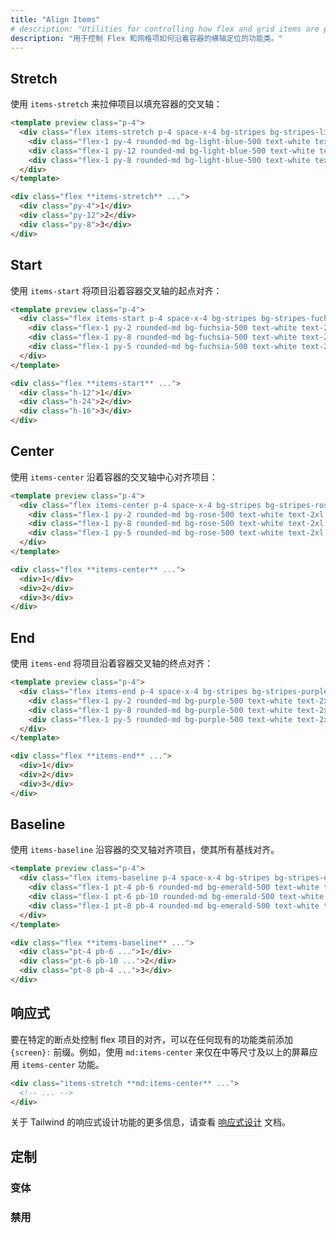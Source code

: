 ```yaml
---
title: "Align Items"
# description: "Utilities for controlling how flex and grid items are positioned along a container's cross axis."
description: "用于控制 Flex 和网格项如何沿着容器的横轴定位的功能类。"
---
```




## Stretch

<!-- Use `items-stretch` to stretch items to fill the container's cross axis: -->
使用 `items-stretch` 来拉伸项目以填充容器的交叉轴：

```html lightBlue
<template preview class="p-4">
  <div class="flex items-stretch p-4 space-x-4 bg-stripes bg-stripes-light-blue-500 rounded-lg">
    <div class="flex-1 py-4 rounded-md bg-light-blue-500 text-white text-2xl font-extrabold flex items-center justify-center">1</div>
    <div class="flex-1 py-12 rounded-md bg-light-blue-500 text-white text-2xl font-extrabold flex items-center justify-center">2</div>
    <div class="flex-1 py-8 rounded-md bg-light-blue-500 text-white text-2xl font-extrabold flex items-center justify-center">3</div>
  </div>
</template>

<div class="flex **items-stretch** ...">
  <div class="py-4">1</div>
  <div class="py-12">2</div>
  <div class="py-8">3</div>
</div>
```

## Start

<!-- Use `items-start` to align items to the start of the container's cross axis: -->
使用 `items-start` 将项目沿着容器交叉轴的起点对齐：

```html fuchsia
<template preview class="p-4">
  <div class="flex items-start p-4 space-x-4 bg-stripes bg-stripes-fuchsia-500 rounded-lg">
    <div class="flex-1 py-2 rounded-md bg-fuchsia-500 text-white text-2xl font-extrabold flex items-center justify-center">1</div>
    <div class="flex-1 py-8 rounded-md bg-fuchsia-500 text-white text-2xl font-extrabold flex items-center justify-center">2</div>
    <div class="flex-1 py-5 rounded-md bg-fuchsia-500 text-white text-2xl font-extrabold flex items-center justify-center">3</div>
  </div>
</template>

<div class="flex **items-start** ...">
  <div class="h-12">1</div>
  <div class="h-24">2</div>
  <div class="h-16">3</div>
</div>
```

## Center

<!-- Use `items-center` to align items along the center of the container's cross axis: -->
使用 `items-center` 沿着容器的交叉轴中心对齐项目：

```html rose
<template preview class="p-4">
  <div class="flex items-center p-4 space-x-4 bg-stripes bg-stripes-rose-500 rounded-lg">
    <div class="flex-1 py-2 rounded-md bg-rose-500 text-white text-2xl font-extrabold flex items-center justify-center m-2">1</div>
    <div class="flex-1 py-8 rounded-md bg-rose-500 text-white text-2xl font-extrabold flex items-center justify-center m-2">2</div>
    <div class="flex-1 py-5 rounded-md bg-rose-500 text-white text-2xl font-extrabold flex items-center justify-center m-2">3</div>
  </div>
</template>

<div class="flex **items-center** ...">
  <div>1</div>
  <div>2</div>
  <div>3</div>
</div>
```

## End

<!-- Use `items-end` to align items to the end of the container's cross axis: -->
使用 `items-end` 将项目沿着容器交叉轴的终点对齐：

```html purple
<template preview class="p-4">
  <div class="flex items-end p-4 space-x-4 bg-stripes bg-stripes-purple-500 rounded-lg">
    <div class="flex-1 py-2 rounded-md bg-purple-500 text-white text-2xl font-extrabold flex items-center justify-center m-2">1</div>
    <div class="flex-1 py-8 rounded-md bg-purple-500 text-white text-2xl font-extrabold flex items-center justify-center m-2">2</div>
    <div class="flex-1 py-5 rounded-md bg-purple-500 text-white text-2xl font-extrabold flex items-center justify-center m-2">3</div>
  </div>
</template>

<div class="flex **items-end** ...">
  <div>1</div>
  <div>2</div>
  <div>3</div>
</div>
```

## Baseline

<!-- Use `items-baseline` to align items along the container's cross axis such that all of their baselines align: -->
使用 `items-baseline` 沿容器的交叉轴对齐项目，使其所有基线对齐。

```html emerald
<template preview class="p-4">
  <div class="flex items-baseline p-4 space-x-4 bg-stripes bg-stripes-emerald-500 rounded-lg">
    <div class="flex-1 pt-4 pb-6 rounded-md bg-emerald-500 text-white text-2xl font-extrabold flex items-center justify-center m-2">1</div>
    <div class="flex-1 pt-6 pb-10 rounded-md bg-emerald-500 text-white text-2xl font-extrabold flex items-center justify-center m-2">2</div>
    <div class="flex-1 pt-8 pb-4 rounded-md bg-emerald-500 text-white text-2xl font-extrabold flex items-center justify-center m-2">3</div>
  </div>
</template>

<div class="flex **items-baseline** ...">
  <div class="pt-4 pb-6 ...">1</div>
  <div class="pt-6 pb-10 ...">2</div>
  <div class="pt-8 pb-4 ...">3</div>
</div>
```

## 响应式

<!-- To control the alignment of flex items at a specific breakpoint, add a `{screen}:` prefix to any existing utility class. For example, use `md:items-center` to apply the `items-center` utility at only medium screen sizes and above. -->
要在特定的断点处控制 flex 项目的对齐，可以在任何现有的功能类前添加 `{screen}:` 前缀。例如，使用 `md:items-center` 来仅在中等尺寸及以上的屏幕应用 `items-center` 功能。

```html
<div class="items-stretch **md:items-center** ...">
  <!-- ... -->
</div>
```

<!-- For more information about Tailwind's responsive design features, check out the [Responsive Design](/docs/responsive-design) documentation. -->
关于 Tailwind 的响应式设计功能的更多信息，请查看 [响应式设计](/docs/responsive-design) 文档。

## 定制

### 变体

<Variants plugin="alignItems" name="align-items" />

### 禁用

<Disabling plugin="alignItems" name="align-items" />
